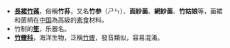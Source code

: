 *'''[[長裙竹蓀|長裙竹蓀]]'''，俗稱'''竹荪'''，又名'''竹参'''（ㄕㄣ）、'''面紗菌'''、'''網紗菌'''、'''竹姑娘'''等，菌裙和菌柄在[[中国|中国]]為高級的[[素食|素食]]材料。
* 竹制的'''[[笙|笙]]'''，乐器名。
*'''[[竹蟶科|竹蟶科]]'''，海洋生物，泛稱[[竹蟶|竹蟶]]，發音類似，容易混淆。

{{disambig|CAT=二字消歧义}}
